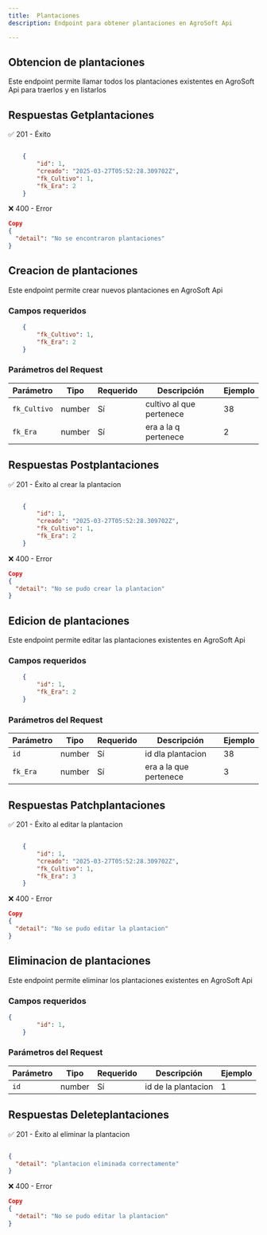 ```yaml
---
title:  Plantaciones
description: Endpoint para obtener plantaciones en AgroSoft Api

---
```



<ApiBaseBanner 
  method="GET" 
  path="/plantaciones/" 
  baseUrl="http://127.0.0.1:8000"
/>

## Obtencion de plantaciones

Este endpoint permite llamar todos los plantaciones existentes en AgroSoft Api 
para traerlos y en listarlos


## Respuestas Getplantaciones

✅ 201 - Éxito
```json

    {
        "id": 1,
        "creado": "2025-03-27T05:52:28.309702Z",
        "fk_Cultivo": 1,
        "fk_Era": 2
    }

```

❌ 400 - Error
```json
Copy
{
  "detail": "No se encontraron plantaciones"
}

```


<ApiBaseBanner 
  method="POST" 
  path="/plantaciones/" 
  baseUrl="http://127.0.0.1:8000"
/>

## Creacion de plantaciones

Este endpoint permite crear nuevos plantaciones en AgroSoft Api 

### Campos requeridos

```json
    {
        "fk_Cultivo": 1,
        "fk_Era": 2
    }

```
### Parámetros del Request

| Parámetro          | Tipo      | Requerido | Descripción                     | Ejemplo         |
|--------------------|---------- |-----------|---------------------------------|-----------------|
|`fk_Cultivo`          | number    | Sí        | cultivo al que pertenece | 38 |
| `fk_Era`       | number    | Sí        | era a la q pertenece        | 2 |


## Respuestas Postplantaciones

✅ 201 - Éxito al crear la plantacion
```json

    {
        "id": 1,
        "creado": "2025-03-27T05:52:28.309702Z",
        "fk_Cultivo": 1,
        "fk_Era": 2
    }

```

❌ 400 - Error
```json
Copy
{
  "detail": "No se pudo crear la plantacion"
}

```

<ApiBaseBanner 
  method="PATCH" 
  path="/plantaciones/:id" 
  baseUrl="http://127.0.0.1:8000"
/>

## Edicion de plantaciones

Este endpoint permite editar las plantaciones existentes en AgroSoft Api 

### Campos requeridos

```json
    {
        "id": 1,
        "fk_Era": 2
    }

```
### Parámetros del Request

| Parámetro          | Tipo      | Requerido | Descripción                     | Ejemplo         |
|--------------------|---------- |-----------|---------------------------------|-----------------|
|`id`          | number    | Sí        | id dla plantacion | 38 | 1
| `fk_Era`     | number    | Sí        | era a la que pertenece        | 3 |

## Respuestas Patchplantaciones

✅ 201 - Éxito al editar la plantacion
```json

    {
        "id": 1,
        "creado": "2025-03-27T05:52:28.309702Z",
        "fk_Cultivo": 1,
        "fk_Era": 3
    }

```

❌ 400 - Error
```json
Copy
{
  "detail": "No se pudo editar la plantacion"
}

```

<ApiBaseBanner 
  method="DELETE" 
  path="/plantaciones/:id" 
  baseUrl="http://127.0.0.1:8000"
/>

## Eliminacion de plantaciones

Este endpoint permite eliminar los plantaciones existentes en AgroSoft Api 

### Campos requeridos

```json
{
        "id": 1,
    }

```
### Parámetros del Request

| Parámetro          | Tipo      | Requerido | Descripción                     | Ejemplo         |
|--------------------|---------- |-----------|---------------------------------|-----------------|
|`id`          | number    | Sí        | id de la plantacion | 1

## Respuestas Deleteplantaciones

✅ 201 - Éxito al eliminar la plantacion
```json

{
  "detail": "plantacion eliminada correctamente"
}

```

❌ 400 - Error
```json
Copy
{
  "detail": "No se pudo editar la plantacion"
}

```